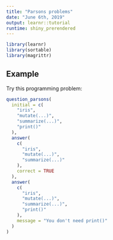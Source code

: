 ```yaml
---
title: "Parsons problems"
date: "June 6th, 2019"
output: learnr::tutorial
runtime: shiny_prerendered
---
```


```r
library(learnr)
library(sortable)
library(magrittr)
```

## Example

Try this programming problem:

```r
question_parsons(
  initial = c(
    "iris",
    "mutate(...)",
    "summarize(...)",
    "print()"
  ),
  answer(
    c(
      "iris",
      "mutate(...)",
      "summarize(...)"
    ),
    correct = TRUE
  ),
  answer(
    c(
      "iris",
      "mutate(...)",
      "summarize(...)",
      "print()"
    ),
    message = "You don't need print()"
  )
)
```



